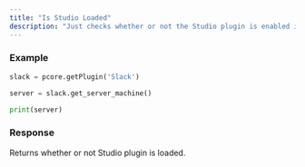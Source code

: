 ```yaml
---
title: "Is Studio Loaded"
description: "Just checks whether or not the Studio plugin is enabled in your Prism instance."
---
```


### Example
```python Slack\Scripts\client\prism\api.py lines icon="python"
slack = pcore.getPlugin('Slack')

server = slack.get_server_machine()

print(server)
```
  
### Response
<ResponseField name="loaded" type="Object">
    Returns whether or not Studio plugin is loaded.
</ResponseField>
  